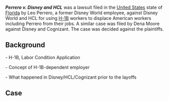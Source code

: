 '''''Perrero v. Disney and HCL''''' was a lawsuit filed in the [[United States]] state of [[Florida]] by Leo Perrero, a former Disney World employee, against Disney World and HCL for using [[H-1B visa|H-1B]] workers to displace American workers including Perrero from their jobs. A similar case was filed by Dena Moore against Disney and Cognizant. The case was decided against the plaintiffs.

== Background ==

- H-1B, Labor Condition Application

- Concept of H-1B-dependent employer

- What happened in Disney/HCL/Cognizant prior to the layoffs

== Case ==

{{reflist|30em}}
